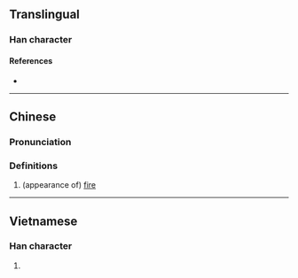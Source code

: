 {{character info}}
==Translingual==

===Han character===
{{Han char|rn=86|rad=火|as=08|sn=12|four=|canj=FBB|ids=⿰火朋}}

====References====
* {{Han ref|kx=0674.120|dkj=19126|hdz=32210.040|uh=7129|ud=28969}}

----

==Chinese==
{{zh-forms}}

===Pronunciation===
{{zh-pron
|m=píng
|c=pang4
|mc=
|oc=
|ma=
|cat=a
}}

===Definitions===
{{zh-hanzi}}

# (appearance of) [[fire]]

----

==Vietnamese==

===Han character===
{{vi-readings|rs=火08|reading=vằng |nom=}}

# {{rfdef|vi|sort=火08}}
